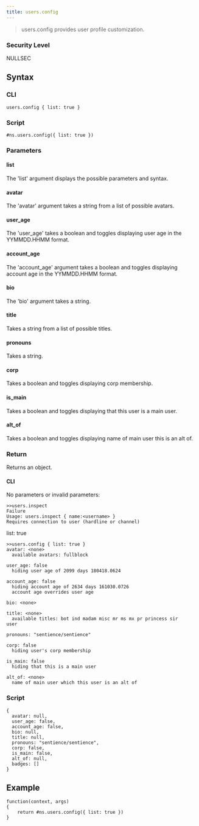 ```yaml
---
title: users.config
---
```


> users.config provides user profile customization.

### Security Level

NULLSEC

## Syntax

### CLI

```
users.config { list: true }
```

### Script

```
#ns.users.config({ list: true })
```

### Parameters

#### list

The 'list' argument displays the possible parameters and syntax.

#### avatar

The 'avatar' argument takes a string from a list of possible avatars.

#### user_age

The 'user_age' takes a boolean and toggles displaying user age in the YYMMDD.HHMM format.

#### account_age

The 'account_age' argument takes a boolean and toggles displaying account age in the YYMMDD.HHMM format.

#### bio

The 'bio' argument takes a string.

#### title

Takes a string from a list of possible titles.

#### pronouns

Takes a string.

#### corp

Takes a boolean and toggles displaying corp membership.

#### is_main

Takes a boolean and toggles displaying that this user is a main user.

#### alt_of

Takes a boolean and toggles displaying name of main user this is an alt of.

### Return

Returns an object.

#### CLI

No parameters or invalid parameters:

```
>>users.inspect
Failure
Usage: users.inspect { name:<username> }
Requires connection to user (hardline or channel)
```

list: true

```
>>users.config { list: true }
avatar: <none>
  available avatars: fullblock

user_age: false
  hiding user age of 2099 days 180418.0624

account_age: false
  hiding account age of 2634 days 161030.0726
  account age overrides user age

bio: <none>

title: <none>
  available titles: bot ind madam misc mr ms mx pr princess sir
user

pronouns: "sentience/sentience"

corp: false
  hiding user's corp membership

is_main: false
  hiding that this is a main user

alt_of: <none>
  name of main user which this user is an alt of

```

### Script

```
{
  avatar: null,
  user_age: false,
  account_age: false,
  bio: null,
  title: null,
  pronouns: "sentience/sentience",
  corp: false,
  is_main: false,
  alt_of: null,
  badges: []
}
```

## Example

```
function(context, args)
{
	return #ns.users.config({ list: true })
}
```
